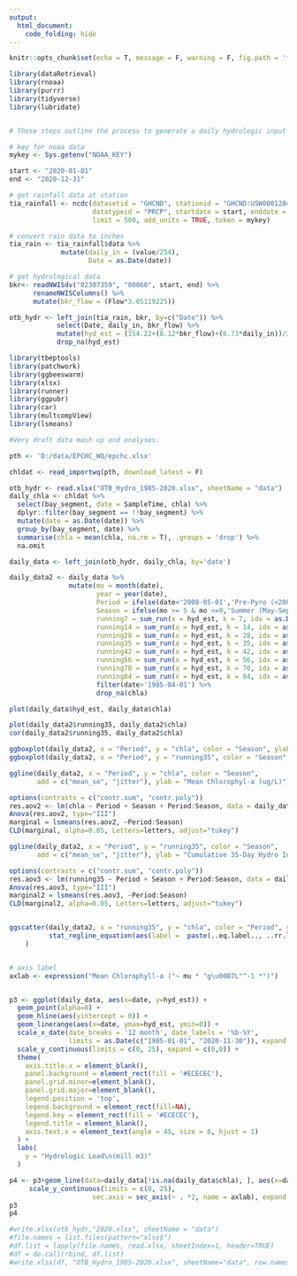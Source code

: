 ```yaml
---
output: 
  html_document:
    code_folding: hide
---
```

```r
knitr::opts_chunk$set(echo = T, message = F, warning = F, fig.path = 'figures/')

library(dataRetrieval)
library(rnoaa)
library(purrr)
library(tidyverse)
library(lubridate)


# These steps outline the process to generate a daily hydrologic input estimate for OTB, utilizing the methodologies develop in TBEP Tech Pub #03-16. Right now the process can only be done a year at a time, due to the NOAA/USGS web api limitations (as far as I can tell). Multiple years could probably be achieved using a function loop or other script.

# key for noaa data
mykey <- Sys.getenv("NOAA_KEY")

start <- "2020-01-01"
end <- "2020-12-31"

# get rainfall data at station
tia_rainfall <- ncdc(datasetid = "GHCND", stationid = "GHCND:USW00012842",
                     datatypeid = "PRCP", startdate = start, enddate = end,
                     limit = 500, add_units = TRUE, token = mykey)

# convert rain data to inches
tia_rain <- tia_rainfall$data %>%
             mutate(daily_in = (value/254),
                    Date = as.Date(date))

# get hydrological data
bkr<- readNWISdv("02307359", "00060", start, end) %>%
      renameNWISColumns() %>%
      mutate(bkr_flow = (Flow*3.05119225))

otb_hydr <- left_join(tia_rain, bkr, by=c("Date")) %>%
            select(Date, daily_in, bkr_flow) %>%
            mutate(hyd_est = (154.22+(8.12*bkr_flow)+(6.73*daily_in))/365) %>% 
            drop_na(hyd_est)

```


```r
library(tbeptools)
library(patchwork)
library(ggbeeswarm)
library(xlsx)
library(runner)
library(ggpubr)
library(car)
library(multcompView)
library(lsmeans)

#Very draft data mash up and analyses.

pth <- 'D:/data/EPCHC_WQ/epchc.xlsx'

chldat <- read_importwq(pth, download_latest = F)

otb_hydr <- read.xlsx("OTB_Hydro_1985-2020.xlsx", sheetName = "data")
daily_chla <- chldat %>%
  select(bay_segment, date = SampleTime, chla) %>%
  dplyr::filter(bay_segment == !!bay_segment) %>% 
  mutate(date = as.Date(date)) %>%
  group_by(bay_segment, date) %>%
  summarise(chla = mean(chla, na.rm = T), .groups = 'drop') %>%
  na.omit

daily_data <- left_join(otb_hydr, daily_chla, by='date')

daily_data2 <- daily_data %>% 
               mutate(mo = month(date),
                      year = year(date),
                      Period = ifelse(date<'2008-05-01','Pre-Pyro (<2008)','Post-Pyro (>2008)'),
                      Season = ifelse(mo >= 5 & mo <=9,'Summer (May-Sep)','All other months'),
                      running7 = sum_run(x = hyd_est, k = 7, idx = as.Date(date)),
                      running14 = sum_run(x = hyd_est, k = 14, idx = as.Date(date)),
                      running28 = sum_run(x = hyd_est, k = 28, idx = as.Date(date)),
                      running35 = sum_run(x = hyd_est, k = 35, idx = as.Date(date)),
                      running42 = sum_run(x = hyd_est, k = 42, idx = as.Date(date)),
                      running56 = sum_run(x = hyd_est, k = 56, idx = as.Date(date)),
                      running70 = sum_run(x = hyd_est, k = 70, idx = as.Date(date)),
                      running84 = sum_run(x = hyd_est, k = 84, idx = as.Date(date)),) %>%
                      filter(date>'1985-04-01') %>% 
                      drop_na(chla)

plot(daily_data$hyd_est, daily_data$chla)

plot(daily_data2$running35, daily_data2$chla)
cor(daily_data2$running35, daily_data2$chla)

ggboxplot(daily_data2, x = "Period", y = "chla", color = "Season", ylab = "Mean Chlorophyl-a (ug/L)")
ggboxplot(daily_data2, x = "Period", y = "running35", color = "Season", ylab = "Cumulative 35-Day Hydro Input (million m3)")

ggline(daily_data2, x = "Period", y = "chla", color = "Season",
       add = c("mean_se", "jitter"), ylab = "Mean Chlorophyl-a (ug/L)")

options(contrasts = c("contr.sum", "contr.poly"))
res.aov2 <- lm(chla ~ Period + Season + Period:Season, data = daily_data2)
Anova(res.aov2, type="III")
marginal = lsmeans(res.aov2, ~Period:Season)
CLD(marginal, alpha=0.05, Letters=letters, adjust="tukey")

ggline(daily_data2, x = "Period", y = "running35", color = "Season",
       add = c("mean_se", "jitter"), ylab = "Cumulative 35-Day Hydro Input (million m3)")

options(contrasts = c("contr.sum", "contr.poly"))
res.aov3 <- lm(running35 ~ Period + Season + Period:Season, data = daily_data2)
Anova(res.aov3, type="III")
marginal2 = lsmeans(res.aov3, ~Period:Season)
CLD(marginal2, alpha=0.05, Letters=letters, adjust="tukey")


ggscatter(daily_data2, x = "running35", y = "chla", color = "Period", ylab = "Mean Chlorophyl-a (ug/L)", xlab = "Cumulative 35-Day Hydro Input (million m3)", add = "reg.line")+
          stat_regline_equation(aes(label =  paste(..eq.label.., ..rr.label.., sep = "~~~~"), color = Period)
    )


# axis label
axlab <- expression("Mean Chlorophyll-a ("~ mu * "g\u00B7L"^-1 *")")


p3 <- ggplot(daily_data, aes(x=date, y=hyd_est)) +
  geom_point(alpha=0) +
  geom_hline(aes(yintercept = 0)) +
  geom_linerange(aes(x=date, ymax=hyd_est, ymin=0)) +
  scale_x_date(date_breaks = '12 month', date_labels = '%b-%Y', 
               limits = as.Date(c("1985-01-01", "2020-11-30")), expand = c(0,0)) +
  scale_y_continuous(limits = c(0, 25), expand = c(0,0)) +
  theme(
    axis.title.x = element_blank(),
    panel.background = element_rect(fill = '#ECECEC'),
    panel.grid.minor=element_blank(),
    panel.grid.major=element_blank(),
    legend.position = 'top',
    legend.background = element_rect(fill=NA),
    legend.key = element_rect(fill = '#ECECEC'),
    legend.title = element_blank(),
    axis.text.x = element_text(angle = 45, size = 8, hjust = 1)
  ) +
  labs(
    y = "Hydrologic Load\n(mill m3)"
  )

p4 <- p3+geom_line(data=daily_data[!is.na(daily_data$chla), ], aes(x=date, y=chla), size=1, color="green") +
     scale_y_continuous(limits = c(0, 25),
                     sec.axis = sec_axis(~ . *2, name = axlab), expand = c(0,0))
p3
p4

#write.xlsx(otb_hydr,"2020.xlsx", sheetName = "data")
#file.names = list.files(pattern="xlsx$")
#df.list = lapply(file.names, read.xlsx, sheetIndex=1, header=TRUE)
#df = do.call(rbind, df.list)
#write.xlsx(df, "OTB_Hydro_1985-2020.xlsx", sheetName="data", row.names=FALSE)
```

